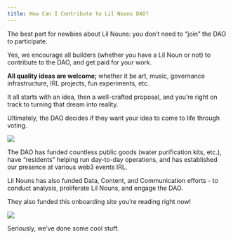 ```yaml
---
title: How Can I Contribute to Lil Nouns DAO?
---
```


The best part for newbies about Lil Nouns: you don’t need to “join” the DAO to participate.

Yes, we encourage all builders (whether you have a Lil Noun or not) to contribute to the DAO, and get paid for your work.

**All quality ideas are welcome;** whether it be art, music, governance infrastructure, IRL projects, fun experiments, etc.

It all starts with an idea, then a well-crafted proposal, and you’re right on track to turning that dream into reality.

Ultimately, the DAO decides if they want your idea to come to life through voting.

![](/assets/lil-nouns-treasury.png)

The DAO has funded countless public goods (water purification kits, etc.), have “residents” helping run day-to-day operations, and has established our presence at various web3 events IRL.

Lil Nouns has also funded Data, Content, and Communication efforts - to conduct analysis, proliferate Lil Nouns, and engage the DAO.

They also funded this onboarding site you’re reading right now!&#x20;

![](/assets/nouns101-proposal.png)

Seriously, we’ve done some cool stuff.
